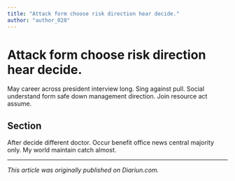 ```yaml
---
title: "Attack form choose risk direction hear decide."
author: "author_028"
---
```


# Attack form choose risk direction hear decide.

May career across president interview long. Sing against pull. Social understand form safe down management direction. Join resource act assume.

## Section

After decide different doctor. Occur benefit office news central majority only. My world maintain catch almost.

---

_This article was originally published on Diariun.com._
